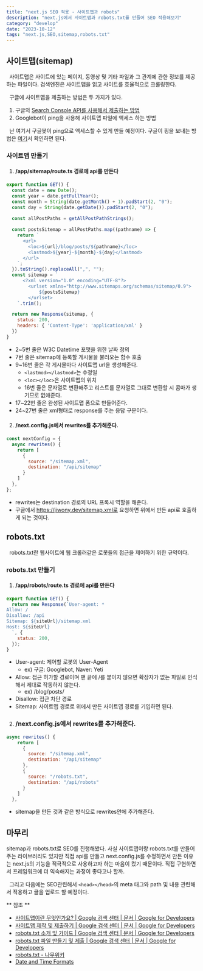 ```yaml
---
title: "next.js SEO 적용 - 사이트맵과 robots"
description: "next.js에서 사이트맵과 robots.txt를 만들어 SEO 적용해보기"
category: "develop"
date: "2023-10-12"
tags: "next.js,SEO,sitemap,robots.txt"
---
```




## 사이트맵(sitemap)
&nbsp;
사이트맵은 사이트에 있는 페이지, 동영상 및 기타 파일과 그 관계에 관한 정보를 제공하는 파일이다.
검색엔진은 사이트맵을 읽고 사이트를 효율적으로 크롤링한다.

&nbsp;
구글에 사이트맵을 제출하는 방법은 두 가지가 있다.
1. 구글의 [Search Console API를 사용해서 제출하는 방법](https://developers.google.com/webmaster-tools/v1/sitemaps/submit?hl=ko)
2. Googlebot이 ping을 사용해 사이트맵 파일에 액세스 하는 방법

&nbsp;
난 여기서 구글봇이 ping으로 액세스할 수 있게 만들 예정이다.
구글이 핑을 보내는 방법은 [여기](https://developers.google.com/search/docs/crawling-indexing/sitemaps/build-sitemap?hl=ko)서 확인하면 된다.

### 사이트맵 만들기
1. #### /app/sitemap/route.ts 경로에 api를 만든다
```js title="/app/sitemap/route.ts"
export function GET() {
  const date = new Date();
  const year = date.getFullYear();
  const month = String(date.getMonth() + 1).padStart(2, "0");
  const day = String(date.getDate()).padStart(2, "0");
  
  const allPostPaths = getAllPostPathStrings();

  const postsSitemap = allPostPaths.map((pathname) => {
    return `
      <url>
        <loc>${url}/blog/posts/${pathname}</loc>
        <lastmod>${year}-${month}-${day}</lastmod>
      </url>
    `;
  }).toString().replaceAll(",", "");
  const sitemap = `
      <?xml version="1.0" encoding="UTF-8"?>
        <urlset xmlns="http://www.sitemaps.org/schemas/sitemap/0.9">
            ${postsSitemap}
        </urlset>
    `.trim();

  return new Response(sitemap, {
    status: 200,
    headers: { 'Content-Type': 'application/xml' }
  })
}
```
- 2~5번 줄은 W3C Datetime 포맷을 위한 날짜 정의
- 7번 줄은 sitemap에 등록할 게시물을 불러오는 함수 호출
- 9~16번 줄은 각 게시물마다 사이트맵 url을 생성해준다.
  - `<lastmod></lastmod>`는 수정일
  - `<loc></loc>`은 사이트맵의 위치
  - 16번 줄은 문자열로 변환해주고 리스트를 문자열로 그대로 변환할 시 콤마가 생기므로 없애준다.
- 17~22번 줄은 완성된 사이트맵 폼으로 만들어준다.
- 24~27번 줄은 xml형태로 response를 주는 응답 구문이다.

2. #### /next.config.js에서 rewrites를 추가해준다.

```js title="/next.config.js"
const nextConfig = {
  async rewrites() {
    return [
      {
        source: "/sitemap.xml",
        destination: "/api/sitemap"
      }
    ]
  },
};
```
- rewrites는 destination 경로의 URL 프록시 역할을 해준다.
- 구글에서 https://jiwony.dev/sitemap.xml로 요청하면 위에서 만든 api로 호출하게 되는 것이다.

## robots.txt
&nbsp;
robots.txt란 웹사이트에 웹 크롤러같은 로봇들의 접근을 제어하기 위한 규약이다. 

### robots.txt 만들기

1. #### /app/robots/route.ts 경로에 api를 만든다
```js title="/app/robots/route.ts"
export function GET() {
  return new Response(`User-agent: *
Allow: /
Disallow: /api
Sitemap: ${siteUrl}/sitemap.xml
Host: ${siteUrl}
  `, {
    status: 200,
  });
}
```
- User-agent: 제어할 로봇의 User-Agent
  - ex) 구글: Googlebot, Naver: Yeti
- Allow: 접근 허가할 경로이며 맨 끝에 /를 붙이지 않으면 확장자가 없는 파일로 인식해서 제대로 작동하지 않는다.
  - ex) /blog/posts/ 
- Disallow: 접근 차단 경로
- Sitemap: 사이트맵 경로로 위에서 만든 사이트맵 경로를 기입하면 된다.

2. ### /next.config.js에서 rewrites를 추가해준다.
```js title="/next.config.js"
async rewrites() {
    return [
      {
        source: "/sitemap.xml",
        destination: "/api/sitemap"
      },
      {
        source: "/robots.txt",
        destination: "/api/robots"
      }
    ]
  },
```
- sitemap을 만든 것과 같은 방식으로 rewrites안에 추가해준다.

## 마무리
sitemap과 robots.txt로 SEO를 진행해봤다. 
사실 사이트맵이랑 robots.txt를 만들어주는 라이브러리도 있지만 직접 api를 만들고 next.config.js를 수정하면서 만든 이유는
next.js의 기능을 적극적으로 사용하고자 하는 마음이 컸기 때문이다.
직접 구현하면서 프레임워크에 더 익숙해지는 과정이 좋다고나 할까.

&nbsp;
그리고 다음에는 SEO관련해서 `<head></head>`의 meta 태그와 path 및 내용 관련해서 적용하고 글을 업로드 할 예정이다.



** 참조 **
- [사이트맵이란 무엇인가요? | Google 검색 센터 |  문서 | Google for Developers](https://developers.google.com/search/docs/crawling-indexing/sitemaps/overview?hl=ko)
- [사이트맵 제작 및 제출하기 | Google 검색 센터 | 문서 | Google for Developers](https://developers.google.com/search/docs/crawling-indexing/sitemaps/build-sitemap?hl=ko)
- [robots.txt 소개 및 가이드 | Google 검색 센터 | 문서 | Google for Developers](https://developers.google.com/search/docs/crawling-indexing/robots/intro?hl=ko)
- [robots.txt 파일 만들기 및 제출 | Google 검색 센터 | 문서 | Google for Developers](https://developers.google.com/search/docs/crawling-indexing/robots/create-robots-txt?hl=ko)
- [robots.txt - 나무위키](https://namu.wiki/w/robots.txt)
- [Date and Time Formats](https://www.w3.org/TR/NOTE-datetime)
